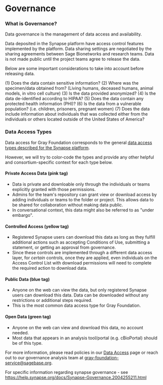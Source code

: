 # Governance

### What is Governance?

Data governance is the management of data access and availability. 

Data deposited in the Synapse platform have access control features implemented by the platform. 
Data sharing settings are negotiated by the sharing agreements between Sage Bionetworks and research teams. 
Data is not made public until the project teams agree to release the data. 

Below are some important considerations to take into account before releasing data.

(1) Does the data contain sensitive information?
(2) Where was the specimen/data obtained from? (Living humans, deceased humans, animal models, in vitro cell culture)
(3) Is the data provided anonymized? 
(4) Is the data de-identified according to HIPAA?
(5) Does the data contain any protected health information (PHI)?
(6) Is the data from a vulnerable population? (i.e. children, prisoners, pregnant women)
(7) Does the data include information about individuals that was collected either from the individuals or others located outside of the United States of America? 

### Data Access Types

Data access for Gray Foundation corresponds to the general [data access types described for the Synapse platform](https://help.synapse.org/docs/Data-Access-Types.2014904611.html). 

However, we will try to color-code the types and provide any other helpful and consortium-specific context for each type below.

#### Private Access Data (pink tag)

- Data is private and downloable only through the individuals or teams explicitly granted with those permissions. 
- Admins for the team's repository can grant view or download access by adding individuals or teams to the folder or project. This allows data to be shared for collaboration without making data public.
- In conversational context, this data might also be referred to as "under embargo".

#### Controlled Access (yellow tag)

- Registered Synapse users can download this data as long as they fulfill additional actions such as accepting Conditions of Use, submitting a statement, or getting an approval from governance.
- Since these controls are implemented through a different data access layer, for _certain_ controls, once they are applied, even individuals on the Access Control List with download permissions will need to complete the required action to download data.

#### Public Data (blue tag)

- Anyone on the web can view the data, but only registered Synapse users can download this data. Data can be downloaded without any restrictions or additional steps required. 
- This is  the most common data access type for Gray Foundation.

#### Open Data (green tag)

- Anyone on the web can view and download this data, no account needed.
- Most data that appears in an analysis tool/portal (e.g. cBioPortal) should be of this type. 

For more information, please read policies in our [Data Access](/help/data-access) page or reach out to our governance analysis team at gray-foundation-service@sagebase.org. 

For specific information regarding synapse governance - see https://help.synapse.org/docs/Synapse-Governance.2004255211.html




